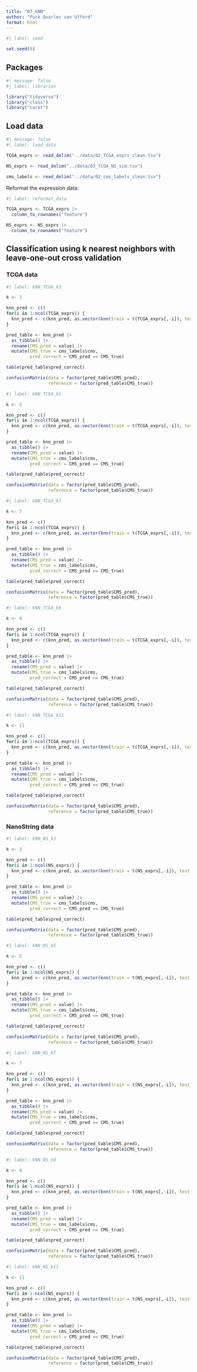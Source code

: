 ```yaml
---
title: "07_kNN"
author: "Puck Quarles van Ufford"
format: html
---
```


```r
#| label: seed

set.seed(8)
```

## Packages

```r
#| message: false
#| label: libraries

library("tidyverse")
library("class")
library("caret")
```

## Load data

```r
#| message: false
#| label: load_data

TCGA_exprs <- read_delim("../data/02_TCGA_exprs_clean.tsv")

NS_exprs <- read_delim("../data/03_TCGA_NS_sim.tsv")

cms_labels <- read_delim("../data/02_cms_labels_clean.tsv")
```

Reformat the expression data:

```r
#| label: reformat_data

TCGA_exprs <- TCGA_exprs |> 
  column_to_rownames("feature")

NS_exprs <- NS_exprs |> 
  column_to_rownames("feature")
```

## Classification using k nearest neighbors with leave-one-out cross validation

### TCGA data

```r
#| label: kNN_TCGA_k3

k <- 3

knn_pred <- c()
for(i in 1:ncol(TCGA_exprs)) {
  knn_pred <- c(knn_pred, as.vector(knn(train = t(TCGA_exprs[,-i]), test = t(TCGA_exprs[,i]), cl = as.factor(cms_labels$cms[-i]), k = k)))
}

pred_table <- knn_pred |> 
  as_tibble() |> 
  rename(CMS_pred = value) |> 
  mutate(CMS_true = cms_labels$cms,
         pred_correct = CMS_pred == CMS_true)

table(pred_table$pred_correct)

confusionMatrix(data = factor(pred_table$CMS_pred), 
                reference = factor(pred_table$CMS_true))
```

```r
#| label: kNN_TCGA_k5

k <- 5

knn_pred <- c()
for(i in 1:ncol(TCGA_exprs)) {
  knn_pred <- c(knn_pred, as.vector(knn(train = t(TCGA_exprs[,-i]), test = t(TCGA_exprs[,i]), cl = as.factor(cms_labels$cms[-i]), k = k)))
}

pred_table <- knn_pred |> 
  as_tibble() |> 
  rename(CMS_pred = value) |> 
  mutate(CMS_true = cms_labels$cms,
         pred_correct = CMS_pred == CMS_true)

table(pred_table$pred_correct)

confusionMatrix(data = factor(pred_table$CMS_pred), 
                reference = factor(pred_table$CMS_true))
```

```r
#| label: kNN_TCGA_k7

k <- 7

knn_pred <- c()
for(i in 1:ncol(TCGA_exprs)) {
  knn_pred <- c(knn_pred, as.vector(knn(train = t(TCGA_exprs[,-i]), test = t(TCGA_exprs[,i]), cl = as.factor(cms_labels$cms[-i]), k = k)))
}

pred_table <- knn_pred |> 
  as_tibble() |> 
  rename(CMS_pred = value) |> 
  mutate(CMS_true = cms_labels$cms,
         pred_correct = CMS_pred == CMS_true)

table(pred_table$pred_correct)

confusionMatrix(data = factor(pred_table$CMS_pred), 
                reference = factor(pred_table$CMS_true))
```

```r
#| label: kNN_TCGA_k9

k <- 9

knn_pred <- c()
for(i in 1:ncol(TCGA_exprs)) {
  knn_pred <- c(knn_pred, as.vector(knn(train = t(TCGA_exprs[,-i]), test = t(TCGA_exprs[,i]), cl = as.factor(cms_labels$cms[-i]), k = k)))
}

pred_table <- knn_pred |> 
  as_tibble() |> 
  rename(CMS_pred = value) |> 
  mutate(CMS_true = cms_labels$cms,
         pred_correct = CMS_pred == CMS_true)

table(pred_table$pred_correct)

confusionMatrix(data = factor(pred_table$CMS_pred), 
                reference = factor(pred_table$CMS_true))
```

```r
#| label: kNN_TCGA_k11

k <- 11

knn_pred <- c()
for(i in 1:ncol(TCGA_exprs)) {
  knn_pred <- c(knn_pred, as.vector(knn(train = t(TCGA_exprs[,-i]), test = t(TCGA_exprs[,i]), cl = as.factor(cms_labels$cms[-i]), k = k)))
}

pred_table <- knn_pred |> 
  as_tibble() |> 
  rename(CMS_pred = value) |> 
  mutate(CMS_true = cms_labels$cms,
         pred_correct = CMS_pred == CMS_true)

table(pred_table$pred_correct)

confusionMatrix(data = factor(pred_table$CMS_pred), 
                reference = factor(pred_table$CMS_true))
```

### NanoString data

```r
#| label: kNN_NS_k3

k <- 3

knn_pred <- c()
for(i in 1:ncol(NS_exprs)) {
  knn_pred <- c(knn_pred, as.vector(knn(train = t(NS_exprs[,-i]), test = t(NS_exprs[,i]), cl = as.factor(cms_labels$cms[-i]), k = k)))
}

pred_table <- knn_pred |> 
  as_tibble() |> 
  rename(CMS_pred = value) |> 
  mutate(CMS_true = cms_labels$cms,
         pred_correct = CMS_pred == CMS_true)

table(pred_table$pred_correct)

confusionMatrix(data = factor(pred_table$CMS_pred), 
                reference = factor(pred_table$CMS_true))
```

```r
#| label: kNN_NS_k5

k <- 5

knn_pred <- c()
for(i in 1:ncol(NS_exprs)) {
  knn_pred <- c(knn_pred, as.vector(knn(train = t(NS_exprs[,-i]), test = t(NS_exprs[,i]), cl = as.factor(cms_labels$cms[-i]), k = k)))
}

pred_table <- knn_pred |> 
  as_tibble() |> 
  rename(CMS_pred = value) |> 
  mutate(CMS_true = cms_labels$cms,
         pred_correct = CMS_pred == CMS_true)

table(pred_table$pred_correct)

confusionMatrix(data = factor(pred_table$CMS_pred), 
                reference = factor(pred_table$CMS_true))
```

```r
#| label: kNN_NS_k7

k <- 7

knn_pred <- c()
for(i in 1:ncol(NS_exprs)) {
  knn_pred <- c(knn_pred, as.vector(knn(train = t(NS_exprs[,-i]), test = t(NS_exprs[,i]), cl = as.factor(cms_labels$cms[-i]), k = k)))
}

pred_table <- knn_pred |> 
  as_tibble() |> 
  rename(CMS_pred = value) |> 
  mutate(CMS_true = cms_labels$cms,
         pred_correct = CMS_pred == CMS_true)

table(pred_table$pred_correct)

confusionMatrix(data = factor(pred_table$CMS_pred), 
                reference = factor(pred_table$CMS_true))
```

```r
#| label: kNN_NS_k9

k <- 9

knn_pred <- c()
for(i in 1:ncol(NS_exprs)) {
  knn_pred <- c(knn_pred, as.vector(knn(train = t(NS_exprs[,-i]), test = t(NS_exprs[,i]), cl = as.factor(cms_labels$cms[-i]), k = k)))
}

pred_table <- knn_pred |> 
  as_tibble() |> 
  rename(CMS_pred = value) |> 
  mutate(CMS_true = cms_labels$cms,
         pred_correct = CMS_pred == CMS_true)

table(pred_table$pred_correct)

confusionMatrix(data = factor(pred_table$CMS_pred), 
                reference = factor(pred_table$CMS_true))
```

```r
#| label: kNN_NS_k11

k <- 11

knn_pred <- c()
for(i in 1:ncol(NS_exprs)) {
  knn_pred <- c(knn_pred, as.vector(knn(train = t(NS_exprs[,-i]), test = t(NS_exprs[,i]), cl = as.factor(cms_labels$cms[-i]), k = k)))
}

pred_table <- knn_pred |> 
  as_tibble() |> 
  rename(CMS_pred = value) |> 
  mutate(CMS_true = cms_labels$cms,
         pred_correct = CMS_pred == CMS_true)

table(pred_table$pred_correct)

confusionMatrix(data = factor(pred_table$CMS_pred), 
                reference = factor(pred_table$CMS_true))
```

